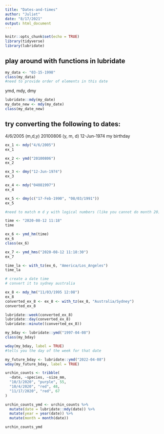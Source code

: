 ```yaml
---
title: "Dates-and-times"
author: "Juliet"
date: "8/17/2021"
output: html_document
---
```


```r
knitr::opts_chunk$set(echo = TRUE)
library(tidyverse)
library(lubridate)
```

## play around with functions in lubridate
```r
my_data <- "03-15-1998"
class(my_data)
#need to provide order of elements in this date
```

ymd, mdy, dmy

```r
lubridate::mdy(my_date)
my_date_new <- mdy(my_date)
class(my_date_new)
```
## try converting the following to dates:

4/6/2005 (m,d,y)
20100806 (y, m, d)
12-Jun-1974 
my birthday
```r
ex_1 <- mdy("4/6/2005")
ex_1

ex_2 <- ymd("20100806")
ex_2

ex_3 <- dmy("12-Jun-1974")
ex_3

ex_4 <- mdy("04081997")
ex_4

ex_5 <- dmy(c("17-Feb-1990", "08/03/1991"))
ex_5

#need to match m d y with logical numbers (like you cannot do month 20) and if you do 1 it will error, if you do multiple dates and only 1 does not work it will show up at NA


```

```r
time <- "2020-08-12 11:18"
time

ex_6 <- ymd_hm(time)
ex_6
class(ex_6)

ex_7 <- ymd_hms("2020-08-12 11:18:30")
ex_7

time_la <- with_tz(ex_6, "America/Los_Angeles")
time_la

# create a date time
# convert it to sydney australia

ex_8 <- mdy_hm("11/03/1995 12:08")
ex_8
converted_ex_8 <- ex_8 <- with_tz(ex_8, "Australia/Sydney")
converted_ex_8
```

```r
lubridate::week(converted_ex_8)
lubridate::day(converted_ex_8)
lubridate::minute((converted_ex_8))
```

```r
my_bday <- lubridate::ymd("1997-04-08")
class(my_bday)

wday(my_bday, label = TRUE)
#tells you the day of the week for that date

my_future_bday <- lubridate::ymd("2022-04-08")
wday(my_future_bday, label = TRUE)
```

```r
urchin_counts <- tribble(
  ~date, ~species, ~size_mm,
  "10/3/2020", "purple", 55,
  "10/4/2020", "red", 48,
  "11/17/2020", "red", 67
)

urchin_counts_ymd <- urchin_counts %>% 
  mutate(date = lubridate::mdy(date)) %>% 
  mutate(year = year(date)) %>% 
  mutate(month = month(date))

urchin_counts_ymd
```










